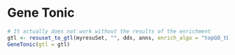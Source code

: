 
# Gene Tonic
```r
# It actually does not work without the results of the enrichment
gtl <- resuset_to_gtl(myresuSet, "", dds, anns, enrich_algo = "topGO_tbl") 
GeneTonic(gtl = gtl)

```